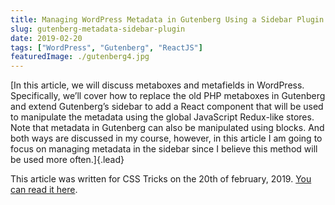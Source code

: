 ```yaml
---
title: Managing WordPress Metadata in Gutenberg Using a Sidebar Plugin
slug: gutenberg-metadata-sidebar-plugin
date: 2019-02-20
tags: ["WordPress", "Gutenberg", "ReactJS"]
featuredImage: ./gutenberg4.jpg
---
```


[In this article, we will discuss metaboxes and metafields in WordPress. Specifically, we’ll cover how to replace the old PHP metaboxes in Gutenberg and extend Gutenberg’s sidebar to add a React component that will be used to manipulate the metadata using the global JavaScript Redux-like stores. Note that metadata in Gutenberg can also be manipulated using blocks. And both ways are discussed in <Link to="/courses/gutenberg">my course</Link>, however, in this article I am going to focus on managing metadata in the sidebar since I believe this method will be used more often.]{.lead}

This article was written for CSS Tricks on the 20th of february, 2019. [You can read it here](https://css-tricks.com/managing-wordpress-metadata-in-gutenberg-using-a-sidebar-plugin/).
